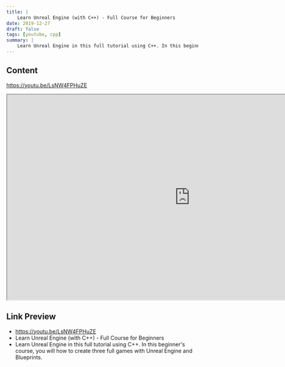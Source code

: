 ```yaml
---
title: |
    Learn Unreal Engine (with C++) - Full Course for Beginners
date: 2019-12-27
draft: false
tags: [youtube, cpp]
summary: |
    Learn Unreal Engine in this full tutorial using C++. In this beginner's course, you will how to create three full games with Unreal Engine and Blueprints.  🎥 Course from Awesome Tuts. Check out their YouTube channel: https://www.youtube.com/channel/UC5c-DuzPdH9iaWYdI0v0uzw 🔗 Learn more about game development here: https://www.awesometuts.com/ultimate-game-dev-academy?utm_medium=youtube&utm_source=freecodecamp&utm_campaign=unreal_tutorial  ⭐️Course Contents ⭐️ ⌨️(0:00:45) Battery Collector Game   💻Project Code: https://www.filepicker.io/api/file/NZVRzw8JTtWXHuGIJeCQ  ⌨️(1:16:10) Brick Breaker Game   💻Project Code: https://www.filepicker.io/api/file/MdZBi35CTwSV9gJT9zFi   💻Assets: https://www.filepicker.io/api/file/nrDnHoOuTWGbNkWJUtMz  ⌨️(2:39:52) Pacman   💻Project Code: https://www.filepicker.io/api/file/0D0tNZ6ERYagcNupZGbD   💻Assets: https://www.filepicker.io/api/file/uASaLcXOQR2uIJLqW4Mv  --  Learn to code for free and get a developer job: https://www.freecodecamp.org    Read hundreds of articles on programming: https://medium.freecodecamp.org
---
```


## Content

https://youtu.be/LsNW4FPHuZE


<iframe
    width="960"
    height="540"
    src="https://www.youtube.com/embed/LsNW4FPHuZE"
    title="Learn Unreal Engine (with C++) - Full Course for Beginners"
    allow="accelerometer; autoplay; clipboard-write; encrypted-media; gyroscope; picture-in-picture; web-share"
    allowFullscreen
    >
</iframe>

## Link Preview

- https://youtu.be/LsNW4FPHuZE
- Learn Unreal Engine (with C++) - Full Course for Beginners
- Learn Unreal Engine in this full tutorial using C++. In this beginner's course, you will how to create three full games with Unreal Engine and Blueprints.
